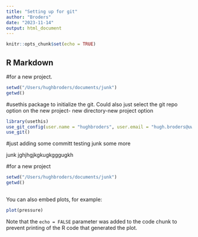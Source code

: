 ```yaml
---
title: "Setting up for git"
author: "Broders"
date: "2023-11-14"
output: html_document
---
```


```r
knitr::opts_chunk$set(echo = TRUE)
```

## R Markdown

#for a new project.  
```r
setwd("/Users/hughbroders/documents/junk")
getwd()
```

#usethis package to initialize the git.  Could also just select the git repo option on the new project- new directory-new project option

```r
library(usethis)
use_git_config(user.name = "hughbroders", user.email = "hugh.broders@uwaterloo.ca")
use_git()
```

#just adding some committ testing junk some more

junk jghjhgjkgkugkgggugkh

#for a new project 
```r
setwd("/Users/hughbroders/documents/junk")
getwd()
```

## 

You can also embed plots, for example:

```r
plot(pressure)
```

Note that the `echo = FALSE` parameter was added to the code chunk to prevent printing of the R code that generated the plot.
